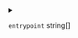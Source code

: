 
<details>
<summary>

`entrypoint`  <span class="config-field-type">string[]</span> 

</summary>

Entrypoint specifies an entrypoint that will be appended to the dockerfile during
image build in memory. Example: ["sleep", "99999"]

</details>
